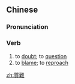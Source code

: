 {{also|质难}}
==Chinese==
{{zh-forms|s=质难}}

===Pronunciation===
{{zh-pron
|m=質nàn
|cat=v
}}

===Verb===
{{zh-verb}}

# to [[doubt]]; to [[question]]
# to [[blame]]; to [[reproach]]

[[zh:質難]]
